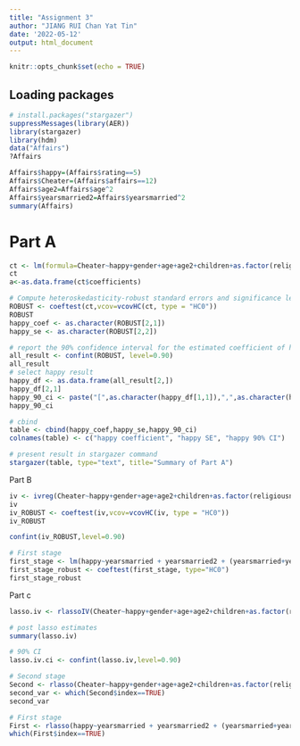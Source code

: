 ```yaml
---
title: "Assignment 3"
author: "JIANG RUI Chan Yat Tin"
date: '2022-05-12'
output: html_document
---
```


```r
knitr::opts_chunk$set(echo = TRUE)
```

## Loading packages
```r
# install.packages("stargazer")
suppressMessages(library(AER))
library(stargazer)
library(hdm)
data("Affairs")
?Affairs
```

```r
Affairs$happy=(Affairs$rating==5)
Affairs$Cheater=(Affairs$affairs==12)
Affairs$age2=Affairs$age^2
Affairs$yearsmarried2=Affairs$yearsmarried^2
summary(Affairs)
```

# Part A
```r
ct <- lm(formula=Cheater~happy+gender+age+age2+children+as.factor(religiousness)+education+as.factor(occupation), data=Affairs)
ct
a<-as.data.frame(ct$coefficients)

# Compute heteroskedasticity-robust standard errors and significance levels, where NAME is the name of a regression-type object created by lm() and other similar commands
ROBUST <- coeftest(ct,vcov=vcovHC(ct, type = "HC0"))
ROBUST
happy_coef <- as.character(ROBUST[2,1])
happy_se <- as.character(ROBUST[2,2])

# report the 90% confidence interval for the estimated coefficient of happy, where ROBUST is the name of the object created by the coeftest() command above
all_result <- confint(ROBUST, level=0.90)
all_result
# select happy result 
happy_df <- as.data.frame(all_result[2,])
happy_df[2,1]
happy_90_ci <- paste("[",as.character(happy_df[1,1]),",",as.character(happy_df[2,1]),"]",sep="")
happy_90_ci

# cbind
table <- cbind(happy_coef,happy_se,happy_90_ci)
colnames(table) <- c("happy coefficient", "happy SE", "happy 90% CI")

# present result in stargazer command 
stargazer(table, type="text", title="Summary of Part A")
```


Part B
```r
iv <- ivreg(Cheater~happy+gender+age+age2+children+as.factor(religiousness)+education+as.factor(occupation) | yearsmarried + yearsmarried2 + (yearsmarried+yearsmarried2)*( gender + age + age2 + children + as.factor(religiousness)+education+as.factor(occupation) ), data=Affairs)
iv
iv_ROBUST <- coeftest(iv,vcov=vcovHC(iv, type = "HC0"))
iv_ROBUST

confint(iv_ROBUST,level=0.90)

# First stage
first_stage <- lm(happy~yearsmarried + yearsmarried2 + (yearsmarried+yearsmarried2)*( gender + age + age2 + children + as.factor(religiousness)+education+as.factor(occupation)) , data=Affairs)
first_stage_robust <- coeftest(first_stage, type="HC0")
first_stage_robust
```

Part c
```r
lasso.iv <- rlassoIV(Cheater~happy+gender+age+age2+children+as.factor(religiousness)+education+as.factor(occupation) | yearsmarried + yearsmarried2 + (yearsmarried+yearsmarried2)*( gender + age + age2 + children + as.factor(religiousness)+education+as.factor(occupation) ), data=Affairs,select.X=TRUE,select.Z=TRUE)

# post lasso estimates
summary(lasso.iv)

# 90% CI
lasso.iv.ci <- confint(lasso.iv,level=0.90)

# Second stage
Second <- rlasso(Cheater~happy+gender+age+age2+children+as.factor(religiousness)+education+as.factor(occupation),data=Affairs )
second_var <- which(Second$index==TRUE)
second_var

# First stage
First <- rlasso(happy~yearsmarried + yearsmarried2 + (yearsmarried+yearsmarried2)*( gender + age + age2 + children + as.factor(religiousness)+education+as.factor(occupation) ), data=Affairs)
which(First$index==TRUE)
```



